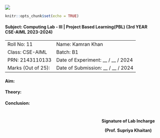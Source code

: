 ![](lab header image.jpg)

```r
knitr::opts_chunk$set(echo = TRUE)
```

#### **Subject**: Computing Lab - III \| Project Based Learning(PBL) (3rd YEAR CSE-AIML 2023-2024)

|                    |                                     |
|--------------------|-------------------------------------|
| Roll No: 11        | Name: Kamran Khan                   |
| Class: CSE-AIML    | Batch: B1                           |
| PRN: 2143110133    | Date of Experiment: __ / __ / 2024  |
| Marks (Out of 25): | Date of Submission: __ / __ / 2024  |

#### **Aim:**

#### **Theory:**


#### **Conclusion**: 



<div style="float: right; display: inline-block; padding: 10px; text-align: center; font-weight: bold">
  
  Signature of Lab Incharge
    
  (Prof. Supriya Khaitan)
</div>




